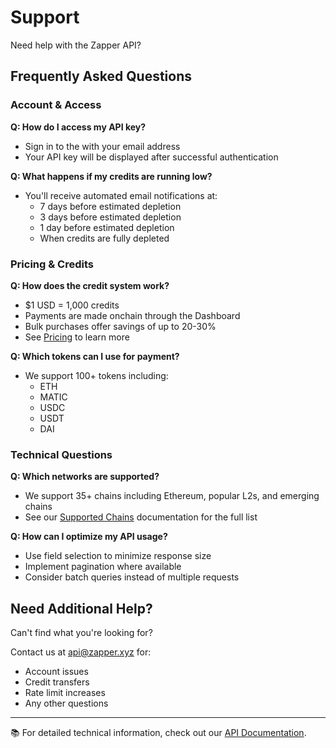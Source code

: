 
# Support

Need help with the Zapper API?

## Frequently Asked Questions

### Account & Access

**Q: How do I access my API key?**

- Sign in to the <SignInDashboard /> with your email address
- Your API key will be displayed after successful authentication

**Q: What happens if my credits are running low?**

- You'll receive automated email notifications at:
  - 7 days before estimated depletion
  - 3 days before estimated depletion
  - 1 day before estimated depletion
  - When credits are fully depleted

### Pricing & Credits

**Q: How does the credit system work?**

- $1 USD = 1,000 credits
- Payments are made onchain through the Dashboard
- Bulk purchases offer savings of up to 20-30%
- See [Pricing](/docs/api/pricing) to learn more

**Q: Which tokens can I use for payment?**

- We support 100+ tokens including:
  - ETH
  - MATIC
  - USDC
  - USDT
  - DAI

### Technical Questions

**Q: Which networks are supported?**

- We support 35+ chains including Ethereum, popular L2s, and emerging chains
- See our [Supported Chains](/docs/api/supported-chains) documentation for the full list

**Q: How can I optimize my API usage?**

- Use field selection to minimize response size
- Implement pagination where available
- Consider batch queries instead of multiple requests

## Need Additional Help?

Can't find what you're looking for?

Contact us at api@zapper.xyz for:

- Account issues
- Credit transfers
- Rate limit increases
- Any other questions

---

📚 For detailed technical information, check out our [API Documentation](/docs/api/).
